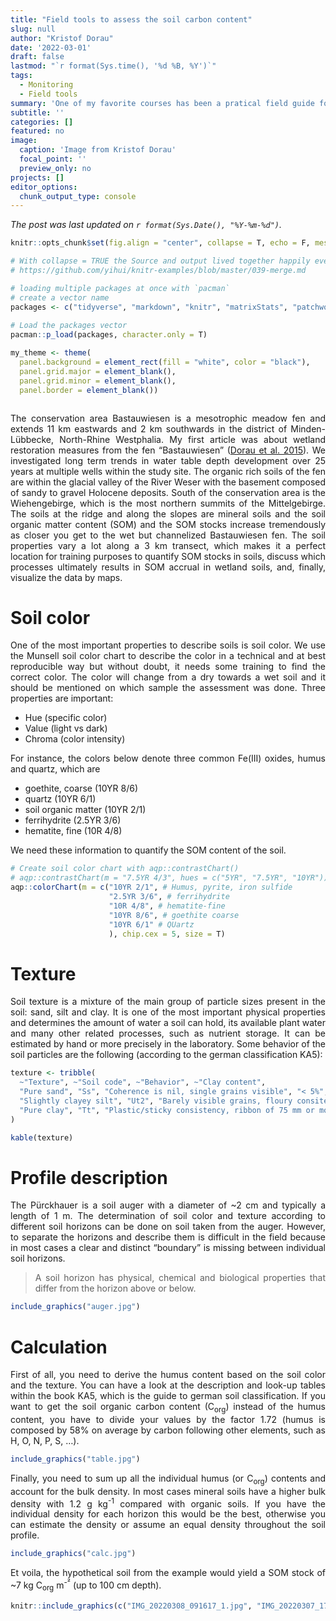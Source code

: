 ```yaml
---
title: "Field tools to assess the soil carbon content"
slug: null
author: "Kristof Dorau"
date: '2022-03-01'
draft: false
lastmod: "`r format(Sys.time(), '%d %B, %Y')`"
tags:
  - Monitoring
  - Field tools
summary: 'One of my favorite courses has been a pratical field guide for students to assess the soil organic matter storage in soil in and around a fen in Northern Germany called "Bastauwiesen". This post is about the study area and what makes it so special and relevant for teaching.'
subtitle: ''
categories: []
featured: no
image:
  caption: 'Image from Kristof Dorau'
  focal_point: ''
  preview_only: no
projects: []
editor_options: 
  chunk_output_type: console
---
```


*The post was last updated on `r format(Sys.Date(), "%Y-%m-%d")`.*

<div style="text-align: justify">


```r

knitr::opts_chunk$set(fig.align = "center", collapse = T, echo = F, message = FALSE, warning = FALSE)

# With collapse = TRUE the Source and output lived together happily ever in knitr.
# https://github.com/yihui/knitr-examples/blob/master/039-merge.md

# loading multiple packages at once with `pacman`
# create a vector name
packages <- c("tidyverse", "markdown", "knitr", "matrixStats", "patchwork", "lubridate", "plotly",  "naniar", "stlplus", "gt", "dygraphs", "htmltools", "zoo", "xts", "ggpmisc", "forcats", "RColorBrewer", "Kendall", "rstudioapi", "multcompView", "plyr", "bookdown", "janitor", "rstatix", "ggpubr", "moments", "tweetrmd", "ggthemes", "hexbin", "ggridges", "ggstream", "openair", "treemapify", "MBA", "akima", "sf", "rnaturalearth", "rnaturalearthdata", "rgeos", "ggspatial", "factoextra", "FactoMineR", "gapminder", "ggforce", "gh", "globals", "openintro", "profvis", "RSQLite", "shiny", "shinycssloaders", "shinyFeedback", "shinythemes", "testthat", "thematic", "tidyverse", "vroom", "waiter", "xml2", "zeallot", "shiny", "rsconnect", "Evapotranspiration", "ggtext", "scales", "ggcorrplot", "pracma", "ggrepel", "aqp")
 
# Load the packages vector 
pacman::p_load(packages, character.only = T)

my_theme <- theme(
  panel.background = element_rect(fill = "white", color = "black"),
  panel.grid.major = element_blank(), 
  panel.grid.minor = element_blank(), 
  panel.border = element_blank())



```

The conservation area Bastauwiesen is a mesotrophic meadow fen and extends 11 km eastwards and 2 km southwards in the district of Minden-Lübbecke, North-Rhine Westphalia. My first article was about wetland restoration measures from the fen "Bastauwiesen" ([Dorau et al. 2015](https://www.sciencedirect.com/science/article/abs/pii/S0925857415301233)). We investigated long term trends in water table depth development over 25 years at multiple wells within the study site. The organic rich soils of the fen are within the glacial valley of the River Weser with the basement composed of sandy to gravel Holocene deposits. South of the conservation area is the Wiehengebirge, which is the most northern summits of the Mittelgebirge. The soils at the ridge and along the slopes are mineral soils and the soil organic matter content (SOM) and the SOM stocks increase tremendously as closer you get to the wet but channelized Bastauwiesen fen. The soil properties vary a lot along a 3 km transect, which makes it a perfect location for training purposes to quantify SOM stocks in soils, discuss which processes ultimately results in SOM accrual in wetland soils, and, finally, visualize the data by maps.  

# Soil color

One of the most important properties to describe soils is soil color. We use the Munsell soil color chart to describe the color in a technical and at best reproducible way but without doubt, it needs some training to find the correct color. The color will change from a dry towards a wet soil and it should be mentioned on which sample the assessment was done. Three properties are important:

- Hue (specific color)
- Value (light vs dark)
- Chroma (color intensity)

For instance, the colors below denote three common Fe(III) oxides, humus and quartz, which are

- goethite, coarse (10YR 8/6)
- quartz (10YR 6/1)
- soil organic matter (10YR 2/1)
- ferrihydrite (2.5YR 3/6)
- hematite, fine (10R 4/8)

We need these information to quantify the SOM content of the soil. 


```r
# Create soil color chart with aqp::contrastChart()
# aqp::contrastChart(m = "7.5YR 4/3", hues = c("5YR", "7.5YR", "10YR"))
aqp::colorChart(m = c("10YR 2/1", # Humus, pyrite, iron sulfide
                      "2.5YR 3/6", # ferrihydrite
                      "10R 4/8", # hematite-fine
                      "10YR 8/6", # goethite coarse
                      "10YR 6/1" # QUartz
                      ), chip.cex = 5, size = T)

```

# Texture

Soil texture is a mixture of the main group of particle sizes present in the soil: sand, silt and clay. It is one of the most important physical properties and determines the amount of water a soil can hold, its available plant water and many other related processes, such as nutrient storage. It can be estimated by hand or more precisely in the laboratory. Some behavior of the soil particles are the following (according to the german classification KA5):

```r
texture <- tribble(
  ~"Texture", ~"Soil code", ~"Behavior", ~"Clay content",
  "Pure sand", "Ss", "Coherence is nil, single grains visible", "< 5%",
  "Slightly clayey silt", "Ut2", "Barely visible grains, floury consitency", "8-12%", 
  "Pure clay", "Tt", "Plastic/sticky consistency, ribbon of 75 mm or more",  "65-100%"
)

kable(texture)

```

# Profile description

The Pürckhauer is a soil auger with a diameter of ~2 cm and typically a length of 1 m. The determination of soil color and texture according to different soil horizons can be done on soil taken from the auger. However, to separate the horizons and describe them is difficult in the field because in most cases a clear and distinct "boundary" is missing between individual soil horizons. 

> A soil horizon has physical, chemical and biological properties that differ from the horizon above or below. 

```r
include_graphics("auger.jpg")
```

# Calculation 

First of all, you need to derive the humus content based on the soil color and the texture. You can have a look at the description and look-up tables within the book KA5, which is the guide to german soil classification. If you want to get the soil organic carbon content (C~org~) instead of the humus content, you have to divide your values by the factor 1.72 (humus is composed by 58% on average by carbon following other elements, such as H, O, N, P, S, ...). 

```r
include_graphics("table.jpg")
```

Finally, you need to sum up all the individual humus (or C~org~) contents and account for the bulk density. In most cases mineral soils have a higher bulk density with 1.2 g kg^-1^ compared with organic soils. If you have the individual density for each horizon this would be the best, otherwise you can estimate the density or assume an equal density throughout the soil profile.  

```r
include_graphics("calc.jpg")
```

Et voila, the hypothetical soil from the example would yield a SOM stock of ~7 kg C~org~ m^-²^ (up to 100 cm depth). 

```r
knitr::include_graphics(c("IMG_20220308_091617_1.jpg", "IMG_20220307_171946.jpg", "IMG_20220307_172013.jpg", "IMG_20220308_170634_13.jpg"))
```


